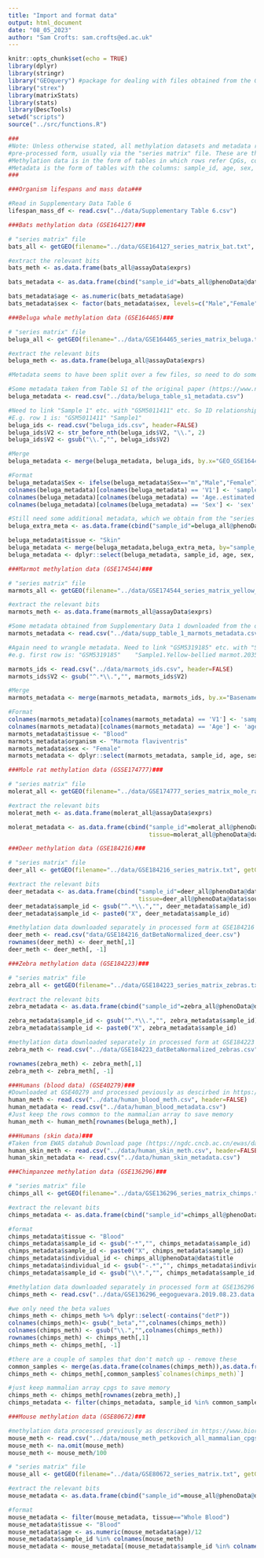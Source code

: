 ```yaml
---
title: "Import and format data"
output: html_document
date: "08_05_2023"
author: "Sam Crofts: sam.crofts@ed.ac.uk"
---
```


```r
knitr::opts_chunk$set(echo = TRUE)
library(dplyr)
library(stringr)
library("GEOquery") #package for dealing with files obtained from the Gene Expression Omnibus
library("strex")
library(matrixStats)
library(stats)
library(DescTools)
setwd("scripts")
source("../src/functions.R")
```

```r

###
#Note: Unless otherwise stated, all methylation datasets and metadata referred to can be downloaded directly from GEO in
#pre-processed form, usually via the "series matrix" file. These are then saved in a folder named "data".
#Methylation data is in the form of tables in which rows refer CpGs, columns refer to samples, and values are beta values.
#Metadata is the form of tables with the columns: sample_id, age, sex, tissue, organism.
###

###Organism lifespans and mass data###

#Read in Supplementary Data Table 6
lifespan_mass_df <- read.csv("../data/Supplementary Table 6.csv")

###Bats methylation data (GSE164127)###

# "series matrix" file
bats_all <- getGEO(filename="../data/GSE164127_series_matrix_bat.txt", getGPL = FALSE)

#extract the relevant bits
bats_meth <- as.data.frame(bats_all@assayData$exprs)

bats_metadata <- as.data.frame(cbind("sample_id"=bats_all@phenoData@data$geo_accession, "age"=bats_all@phenoData@data$`age (years):ch1`, "sex"=bats_all@phenoData@data$`Sex:ch1`, "tissue"=bats_all@phenoData@data$source_name_ch1, "organism"=bats_all@phenoData@data$organism_ch1))

bats_metadata$age <- as.numeric(bats_metadata$age)
bats_metadata$sex <- factor(bats_metadata$sex, levels=c("Male","Female"))

###Beluga whale methylation data (GSE164465)###

# "series matrix" file
beluga_all <- getGEO(filename="../data/GSE164465_series_matrix_beluga.txt", getGPL = FALSE) 

#extract the relevant bits
beluga_meth <- as.data.frame(beluga_all@assayData$exprs)

#Metadata seems to have been split over a few files, so need to do some manual wrangling: 

#Some metadata taken from Table S1 of the original paper (https://www.ncbi.nlm.nih.gov/pmc/articles/PMC8127720/)
beluga_metadata <- read.csv("../data/beluga_table_s1_metadata.csv")

#Need to link "Sample 1" etc. with "GSM5011411" etc. So ID relationships have been put into an excel sheet "beluga_ids.csv", obtained from the GEO page (GSE164465)
#E.g. row 1 is: "GSM5011411" "Sample1"
beluga_ids <- read.csv("beluga_ids.csv", header=FALSE)
beluga_ids$V2 <- str_before_nth(beluga_ids$V2, "\\.", 2)
beluga_ids$V2 <- gsub("\\.","", beluga_ids$V2)  

#Merge
beluga_metadata <- merge(beluga_metadata, beluga_ids, by.x="GEO_GSE164465_SampleID", by.y="V2")

#Format
beluga_metadata$Sex <- ifelse(beluga_metadata$Sex=="m","Male","Female")
colnames(beluga_metadata)[colnames(beluga_metadata) == 'V1'] <- 'sample_id'
colnames(beluga_metadata)[colnames(beluga_metadata) == 'Age..estimated.tooth.'] <- 'age'
colnames(beluga_metadata)[colnames(beluga_metadata) == 'Sex'] <- 'sex'

#Still need some additional metadata, which we obtain from the "series matrix" file
beluga_extra_meta <- as.data.frame(cbind("sample_id"=beluga_all@phenoData@data$geo_accession, organism =beluga_all@phenoData@data$`species common name:ch1`))

beluga_metadata$tissue <- "Skin"
beluga_metadata <- merge(beluga_metadata,beluga_extra_meta, by="sample_id")
beluga_metadata <- dplyr::select(beluga_metadata, sample_id, age, sex, tissue, organism)

###Marmot methylation data (GSE174544)###

# "series matrix" file
marmots_all <- getGEO(filename="../data/GSE174544_series_matrix_yellow_bellied_marmots.txt", getGPL = FALSE)

#extract the relevant bits
marmots_meth <- as.data.frame(marmots_all@assayData$exprs)

#Some metadata obtained from Supplementary Data 1 downloaded from the original paper (https://www.nature.com/articles/s41559-022-01679-1#Sec14)
marmots_metadata <- read.csv("../data/supp_table_1_marmots_metadata.csv")

#Again need to wrangle metadata. Need to link "GSM5319185" etc. with "Sample1.Yellow-bellied marmot.203531420048_R01C01" etc. So ID relationships have been put into an excel sheet "marmots_ids.csv", obtained from the GEO page (GSE174544)
#e.g. first row is: "GSM5319185"	"Sample1.Yellow-bellied marmot.203531420048_R01C01"

marmots_ids <- read.csv("../data/marmots_ids.csv", header=FALSE)
marmots_ids$V2 <- gsub("^.*\\.","", marmots_ids$V2)  

#Merge
marmots_metadata <- merge(marmots_metadata, marmots_ids, by.x="Basename", by.y="V2")

#Format
colnames(marmots_metadata)[colnames(marmots_metadata) == 'V1'] <- 'sample_id'
colnames(marmots_metadata)[colnames(marmots_metadata) == 'Age'] <- 'age'
marmots_metadata$tissue <- "Blood"
marmots_metadata$organism <- "Marmota flaviventris"
marmots_metadata$sex <- "Female"
marmots_metadata <- dplyr::select(marmots_metadata, sample_id, age, sex, tissue, organism)

###Mole rat methylation data (GSSE174777)###

# "series matrix" file
molerat_all <- getGEO(filename="../data/GSE174777_series_matrix_mole_rat_p1.txt", getGPL = FALSE)

#extract the relevant bits
molerat_meth <- as.data.frame(molerat_all@assayData$exprs)

molerat_metadata <- as.data.frame(cbind("sample_id"=molerat_all@phenoData@data$geo_accession, "age"=molerat_all@phenoData@data$`age:ch1`, "sex"=molerat_all@phenoData@data$`Sex:ch1`,
                                        tissue=molerat_all@phenoData@data$source_name_ch1, organism = molerat_all@phenoData@data$organism_ch1, queen=molerat_all@phenoData@data$`queen:ch1`))

###Deer methylation data (GSE184216)###

# "series matrix" file
deer_all <- getGEO(filename="../data/GSE184216_series_matrix.txt", getGPL = FALSE)

#extract the relevant bits
deer_metadata <- as.data.frame(cbind("sample_id"=deer_all@phenoData@data$title, "age"=deer_all@phenoData@data$`age:ch1`, "sex"=deer_all@phenoData@data$`Sex:ch1`,
                                     tissue=deer_all@phenoData@data$source_name_ch1, organism =deer_all@phenoData@data$organism_ch1))
deer_metadata$sample_id <- gsub("^.*\\.","", deer_metadata$sample_id)
deer_metadata$sample_id <- paste0("X", deer_metadata$sample_id)

#methylation data downloaded separately in processed form at GSE184216 ("GSE184216_datBetaNormalized.csv.gz")
deer_meth <- read.csv("data/GSE184216_datBetaNormalized_deer.csv")
rownames(deer_meth) <- deer_meth[,1]
deer_meth <- deer_meth[, -1] 

###Zebra methylation data (GSE184223)###

# "series matrix" file
zebra_all <- getGEO(filename="../data/GSE184223_series_matrix_zebras.txt", getGPL = FALSE)

#extract the relevant bits
zebra_metadata <- as.data.frame(cbind("sample_id"=zebra_all@phenoData@data$title, "age"=zebra_all@phenoData@data$`age:ch1`, "sex"=zebra_all@phenoData@data$`Sex:ch1`, tissue=zebra_all@phenoData@data$source_name_ch1, organism = zebra_all@phenoData@data$organism_ch1))

zebra_metadata$sample_id <- gsub("^.*\\.","", zebra_metadata$sample_id)  
zebra_metadata$sample_id <- paste0("X", zebra_metadata$sample_id)

#methylation data downloaded separately in processed form at GSE184223 ("GSE184223_datBetaNormalized.csv.gz")
zebra_meth <- read.csv("../data/GSE184223_datBetaNormalized_zebras.csv")

rownames(zebra_meth) <- zebra_meth[,1]
zebra_meth <- zebra_meth[, -1] 

###Humans (blood data) (GSE40279)###
#Downloaded at GSE40279 and processed peviously as descirbed in https://www.biorxiv.org/content/10.1101/2023.03.01.530570v2
human_meth <- read.csv("../data/human_blood_meth.csv", header=FALSE)
human_metadata <- read.csv("../data/human_blood_metadata.csv")
#Just keep the rows common to the mammalian array to save memory
human_meth <- human_meth[rownames(beluga_meth),]

###Humans (skin data)###
#Taken from EWAS datahub Download page (https://ngdc.cncb.ac.cn/ewas/datahub/download) (“tissue_methylation_v1.zip” file and associated metadata). Filtered and put into the correct format previously.
human_skin_meth <- read.csv("../data/human_skin_meth.csv", header=FALSE)
human_skin_metadata <- read.csv("../data/human_skin_metadata.csv")

###Chimpanzee methylation data (GSE136296)###

# "series matrix" file
chimps_all <- getGEO(filename="../data/GSE136296_series_matrix_chimps.txt", getGPL = FALSE)

#extract the relevant bits
chimps_metadata <- as.data.frame(cbind("sample_id"=chimps_all@phenoData@data$title, "age"=chimps_all@phenoData@data$`age:ch1`, "sex"=chimps_all@phenoData@data$`Sex:ch1`, tissue=chimps_all@phenoData@data$source_name_ch1, organism = chimps_all@phenoData@data$organism_ch1))

#format
chimps_metadata$tissue <- "Blood"
chimps_metadata$sample_id <- gsub("-*","", chimps_metadata$sample_id)  
chimps_metadata$sample_id <- paste0("X", chimps_metadata$sample_id)
chimps_metadata$individual_id <- chimps_all@phenoData@data$title
chimps_metadata$individual_id <- gsub("-.*","", chimps_metadata$individual_id, )
chimps_metadata$sample_id <- gsub("\\*.","", chimps_metadata$sample_id, )

#methylation data downloaded separately in processed form at GSE136296 ("GSE136296_eegoguevara_2019.08.23.data.meth.unmeth.pdet.csv.gz")
chimps_meth <- read.csv("../data/GSE136296_eegoguevara.2019.08.23.data.beta.pdet-chimps.csv")

#we only need the beta values
chimps_meth <- chimps_meth %>% dplyr::select(-contains("detP"))
colnames(chimps_meth)<- gsub("_beta","",colnames(chimps_meth))
colnames(chimps_meth) <- gsub("\\.","",colnames(chimps_meth))
rownames(chimps_meth) <- chimps_meth[,1]
chimps_meth <- chimps_meth[, -1] 

#there are a couple of samples that don't match up - remove these
common_samples <- merge(as.data.frame(colnames(chimps_meth)),as.data.frame(chimps_metadata$sample_id), by.x="colnames(chimps_meth)",by.y="chimps_metadata$sample_id")
chimps_meth <- chimps_meth[,common_samples$`colnames(chimps_meth)`]

#just keep mammalian array cpgs to save memory
chimps_meth <- chimps_meth[rownames(zebra_meth),]
chimps_metadata <- filter(chimps_metadata, sample_id %in% common_samples$`colnames(chimps_meth)`)

###Mouse methylation data (GSE80672)###

#methylation data processed previously as described in https://www.biorxiv.org/content/10.1101/2023.01.13.524017v1
mouse_meth <- read.csv("../data/mouse_meth_petkovich_all_mammalian_cpgs.csv", row.names=1)
mouse_meth <- na.omit(mouse_meth)
mouse_meth <- mouse_meth/100

# "series matrix" file
mouse_all <- getGEO(filename="../data/GSE80672_series_matrix.txt", getGPL = FALSE)

#extract the relevant bits
mouse_metadata <- as.data.frame(cbind("sample_id"=mouse_all@phenoData@data$geo_accession, "age"=mouse_all@phenoData@data$`age (years):ch1`, "sex"=mouse_all@phenoData@data$`gender:ch1`, tissue=mouse_all@phenoData@data$source_name_ch1, organism = mouse_all@phenoData@data$organism_ch1, treatment=mouse_all@phenoData@data$`diet:ch1`, genetic_condition=mouse_all@phenoData@data$`genetic condition:ch1`))

#format
mouse_metadata <- filter(mouse_metadata, tissue=="Whole Blood")
mouse_metadata$tissue <- "Blood" 
mouse_metadata$age <- as.numeric(mouse_metadata$age)/12
mouse_metadata$sample_id %in% colnames(mouse_meth)
mouse_metadata <- mouse_metadata[(mouse_metadata$sample_id %in% colnames(mouse_meth)),]

```
